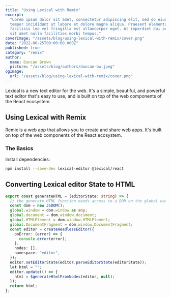 ```yaml
---
title: "Using Lexical with Remix"
excerpt:
  "Lorem ipsum dolor sit amet, consectetur adipiscing elit, sed do eiusmod
  tempor incididunt ut labore et dolore magna aliqua. Praesent elementum
  facilisis leo vel fringilla est ullamcorper eget. At imperdiet dui accumsan
  sit amet nulla facilities morbi tempus."
coverImage: "/assets/blog/using-lexical-with-remix/cover.png"
date: "2022-06-25T09:00:00.000Z"
published: true
category: "remix"
author:
  name: Duncan Brown
  picture: "/assets/blog/authors/duncan-bw.jpeg"
ogImage:
  url: "/assets/blog/using-lexical-with-remix/cover.png"
---
```


Lexical is a new text editor for the web. It's a simple, beautiful, and
powerful text editor that's easy to use, and is built on top of the web
components of the React ecosystem.

## Using Lexical with Remix

Remix is a web app that allows you to create and share web apps. It's
built on top of the web components of the React ecosystem.

### The Basics

Install dependencies:

```bash
npm install --save-dev lexical-editor @lexical/react
```

## Converting Lexical editor State to HTML

```typescript
export const generateHTML = (editorState: string) => {
  // the generate HTML function needs access to a DOM on the global namespace
  const dom = new JSDOM();
  global.window = dom.window as any;
  global.document = dom.window.document;
  global.HTMLElement = dom.window.HTMLElement;
  global.DocumentFragment = dom.window.DocumentFragment;
  const editor = createHeadlessEditor({
    onError: (error) => {
      console.error(error);
    },
    nodes: [],
    namespace: "editor",
  });
  editor.setEditorState(editor.parseEditorState(editorState));
  let html = "";
  editor.update(() => {
    html = $generateHtmlFromNodes(editor, null);
  });
  return html;
};
```
